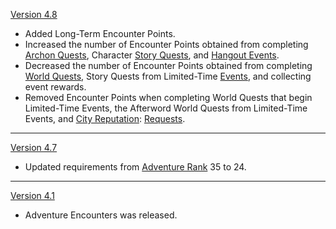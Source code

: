 {{Change History/Header}}
[[Version 4.8]]
* Added Long-Term Encounter Points.
* Increased the number of Encounter Points obtained from completing [[Archon Quest]]s, Character [[Story Quest]]s, and [[Hangout Event]]s.
* Decreased the number of Encounter Points obtained from completing [[World Quest]]s, Story Quests from Limited-Time [[Event]]s, and collecting event rewards.
* Removed Encounter Points when completing World Quests that begin Limited-Time Events, the Afterword World Quests from Limited-Time Events, and [[City Reputation]]: [[Request]]s.
----
[[Version 4.7]]
* Updated requirements from [[Adventure Rank]] 35 to 24.
----
[[Version 4.1]]
* Adventure Encounters was released.